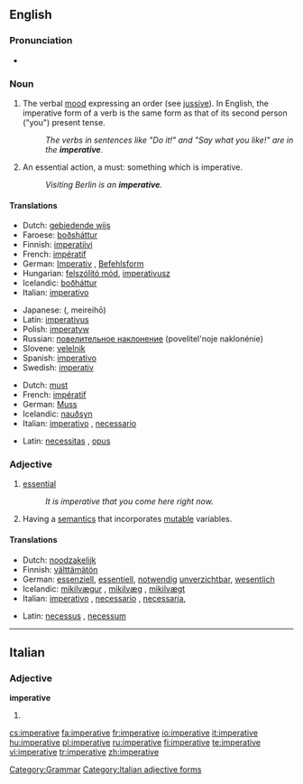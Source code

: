 ==English==

===Pronunciation===
* {{a|US}} {{IPA|/ɪmˈpɛɹ.ə.tɪv/}}

===Noun===
{{en-noun|s|-}}

# {{uncountable}} {{grammar}} The verbal [[mood]] expressing an order (see [[jussive]]). In English, the imperative form of a verb is the same form as that of its second person ("you") present tense.
#: ''The verbs in sentences like "Do it!" and "Say what you like!" are in the '''imperative'''.''
# {{countable}} An essential action, a must: something which is imperative.
#:''Visiting Berlin is an '''imperative'''.''

====Translations====
{{trans-top|verbal mood}}
*Dutch: [[gebiedende wijs]] {{m}}
*Faroese: [[boðsháttur]] {{m}}
*Finnish: [[imperatiivi]]
*French: [[impératif]] {{m}}
*German: [[Imperativ]] {{m}}, [[Befehlsform]] {{f}}
*Hungarian: [[felszólító mód]], [[imperativusz]]
*Icelandic: [[boðháttur]] {{m}}
*Italian: [[imperativo]] {{m}}
{{trans-mid}}
*Japanese: {{Jpan|[[命令法]]}} ({{Jpan|[[めいれいほう]]}}, meireihō)
*Latin: [[imperativus]] {{m}}
*Polish: [[imperatyw]] {{m}}
*Russian: [[повелительное наклонение]] (povelítel'noje naklonénie) {{n}}
*Slovene: [[velelnik]] {{m}}
*Spanish: [[imperativo]] {{m}}
*Swedish: [[imperativ]] {{n}}
{{trans-bottom}}

{{trans-top|essential action}}
*Dutch: [[must]] {{m}}
*French: [[impératif]] {{m}}
*German: [[Muss]] {{n}}
*Icelandic: [[nauðsyn]] {{f}}
*Italian: [[imperativo]] {{m}}, [[necessario]] {{m}}
{{trans-mid}}
*Latin: [[necessitas]] {{f}}, [[opus]] {{n}}
{{trans-bottom}}

===Adjective===
{{en-adj}}

# [[essential]]
#:''It is imperative that you come here right now.''
# {{comptheory}}  Having a [[semantics]] that incorporates [[mutable]] variables.

====Translations====
{{trans-top|essential}}
*Dutch: [[noodzakelijk]]
*Finnish: [[välttämätön]]
*German: [[essenziell]], [[essentiell]], [[notwendig]] [[unverzichtbar]], [[wesentlich]]
*Icelandic: [[mikilvægur]] {{m}}, [[mikilvæg]] {{f}}, [[mikilvægt]] {{n}}
*Italian: [[imperativo]] {{m}}, [[necessario]] {{m}}, [[necessaria]], {{f}}
{{trans-mid}}
*Latin: [[necessus]] {{m}}, [[necessum]] {{n}}
{{trans-bottom}}

{{trans-top|computing}}
{{trans-mid}}
{{trans-bottom}}

[[Category:Grammar]]
----

==Italian==
===Adjective===
'''imperative''' {{p}}
# {{feminine of|imperativo#Adjective|imperativo}}

[[Category:Italian adjective forms]]

[[cs:imperative]]
[[fa:imperative]]
[[fr:imperative]]
[[io:imperative]]
[[it:imperative]]
[[hu:imperative]]
[[pl:imperative]]
[[ru:imperative]]
[[fi:imperative]]
[[te:imperative]]
[[vi:imperative]]
[[tr:imperative]]
[[zh:imperative]]
